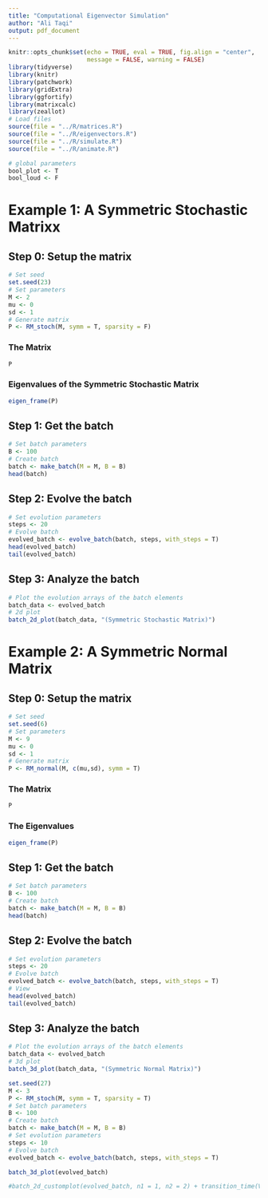 ```yaml
---
title: "Computational Eigenvector Simulation"
author: "Ali Taqi"
output: pdf_document
---
```


```r
knitr::opts_chunk$set(echo = TRUE, eval = TRUE, fig.align = "center", 
                      message = FALSE, warning = FALSE)
library(tidyverse)
library(knitr)
library(patchwork)
library(gridExtra)
library(ggfortify)
library(matrixcalc)
library(zeallot)
# Load files
source(file = "../R/matrices.R")
source(file = "../R/eigenvectors.R")
source(file = "../R/simulate.R")
source(file = "../R/animate.R")
```

```r
# global parameters
bool_plot <- T
bool_loud <- F
```

# Example 1: A Symmetric Stochastic Matrixx

## Step 0: Setup the matrix

```r
# Set seed
set.seed(23)
# Set parameters
M <- 2
mu <- 0
sd <- 1
# Generate matrix
P <- RM_stoch(M, symm = T, sparsity = F)
```

### The Matrix

```r
P
```

### Eigenvalues of the Symmetric Stochastic Matrix

```r
eigen_frame(P)
```


## Step 1: Get the batch 

```r
# Set batch parameters
B <- 100
# Create batch
batch <- make_batch(M = M, B = B)
head(batch)
```


## Step 2: Evolve the batch

```r
# Set evolution parameters
steps <- 20
# Evolve batch
evolved_batch <- evolve_batch(batch, steps, with_steps = T)
head(evolved_batch)
tail(evolved_batch)
```

\newpage

## Step 3: Analyze the batch

```r
# Plot the evolution arrays of the batch elements
batch_data <- evolved_batch
# 2d plot
batch_2d_plot(batch_data, "(Symmetric Stochastic Matrix)")
```

\newpage

# Example 2: A Symmetric Normal Matrix

## Step 0: Setup the matrix

```r
# Set seed
set.seed(6)
# Set parameters
M <- 9
mu <- 0
sd <- 1
# Generate matrix
P <- RM_normal(M, c(mu,sd), symm = T)
```

### The Matrix

```r
P
```

### The Eigenvalues

```r
eigen_frame(P)
```


## Step 1: Get the batch 

```r
# Set batch parameters
B <- 100
# Create batch
batch <- make_batch(M = M, B = B)
head(batch)
```


## Step 2: Evolve the batch

```r
# Set evolution parameters
steps <- 20
# Evolve batch
evolved_batch <- evolve_batch(batch, steps, with_steps = T)
# View
head(evolved_batch)
tail(evolved_batch)
```

\newpage

## Step 3: Analyze the batch

```r
# Plot the evolution arrays of the batch elements
batch_data <- evolved_batch
# 3d plot
batch_3d_plot(batch_data, "(Symmetric Normal Matrix)")
```


```r
set.seed(27)
M <- 3
P <- RM_stoch(M, symm = T, sparsity = T)
# Set batch parameters
B <- 100
# Create batch
batch <- make_batch(M = M, B = B)
# Set evolution parameters
steps <- 10
# Evolve batch
evolved_batch <- evolve_batch(batch, steps, with_steps = T)
```

```r
batch_3d_plot(evolved_batch)
```

```r
#batch_2d_customplot(evolved_batch, n1 = 1, n2 = 2) + transition_time(V4)
```





